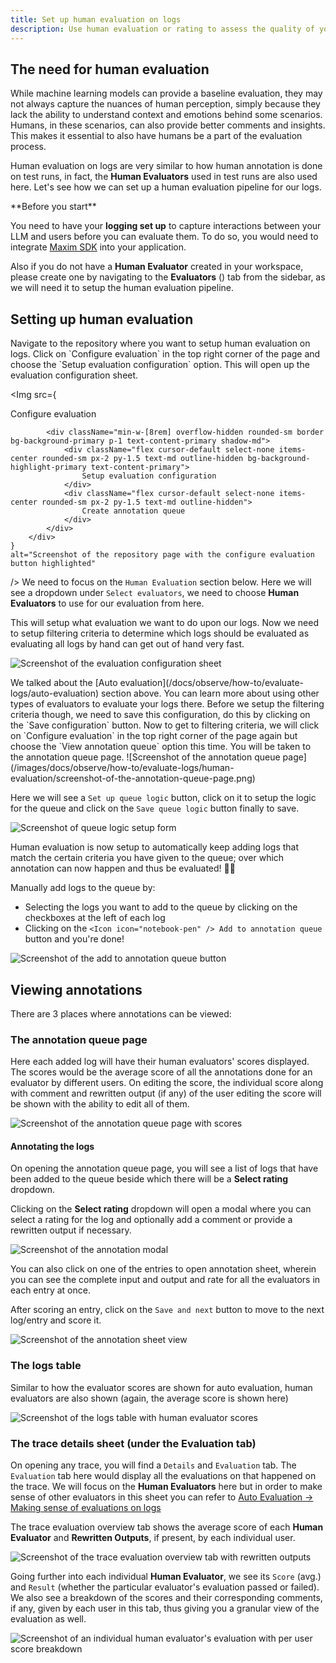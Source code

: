 ```yaml
---
title: Set up human evaluation on logs
description: Use human evaluation or rating to assess the quality of your logs and evaluate them.
---
```


## The need for human evaluation

While machine learning models can provide a baseline evaluation, they may not always capture the nuances of human perception, simply because they lack the ability to understand context and emotions behind some scenarios. Humans, in these scenarios, can also provide better comments and insights. This makes it essential to also have humans be a part of the evaluation process.

Human evaluation on logs are very similar to how human annotation is done on test runs, in fact, the **Human Evaluators** used in test runs are also used here. Let's see how we can set up a human evaluation pipeline for our logs.

<Note>
**Before you start**

You need to have your **logging set up** to capture interactions between your LLM and users before you can evaluate them. To do so, you would need to integrate [Maxim SDK](/docs/observe/how-to/log-your-application/setting-up-trace) into your application.

Also if you do not have a **Human Evaluator** created in your workspace, please create one by navigating to the **Evaluators** (<Icon icon="square-check" className="w-5 h-5 inline" />) tab from the sidebar, as we will need it to setup the human evaluation pipeline.
</Note>

## Setting up human evaluation

<Steps>
<Step title="Navigate to repository">
Navigate to the repository where you want to setup human evaluation on logs.
</Step>
<Step title="Access evaluation configuration">
Click on `Configure evaluation` in the top right corner of the page and choose the `Setup evaluation configuration` option. This will open up the evaluation configuration sheet.

<Img
    src={
        <div className="p-4 flex flex-col gap-1 items-end">
                <Icon icon="settings2" />Configure evaluation
            
            <div className="min-w-[8rem] overflow-hidden rounded-sm border bg-background-primary p-1 text-content-primary shadow-md">
                <div className="flex cursor-default select-none items-center rounded-sm px-2 py-1.5 text-md outline-hidden bg-background-highlight-primary text-content-primary">
                    Setup evaluation configuration
                </div>
                <div className="flex cursor-default select-none items-center rounded-sm px-2 py-1.5 text-md outline-hidden">
                    Create annotation queue
                </div>
            </div>
        </div>
    }
    alt="Screenshot of the repository page with the configure evaluation button highlighted"
/>
</Step>
<Step title="Select human evaluators">
We need to focus on the `Human Evaluation` section below. Here we will see a dropdown under `Select evaluators`, we need to choose **Human Evaluators** to use for our evaluation from here.

This will setup what evaluation we want to do upon our logs. Now we need to setup filtering criteria to determine which logs should be evaluated as evaluating all logs by hand can get out of hand very fast.

![Screenshot of the evaluation configuration sheet](/images/docs/observe/how-to/evaluate-logs/human-evaluation/screenshot-of-the-evaluation-configuration-sheet.png)

<Note>
We talked about the [Auto evaluation](/docs/observe/how-to/evaluate-logs/auto-evaluation) section above. You can learn more about using other types of evaluators to evaluate your logs there.
</Note>
</Step>
<Step title="Save configuration">
Before we setup the filtering criteria though, we need to save this configuration, do this by clicking on the <Icon icon="floppy-disk" /> `Save configuration` button.
</Step>
<Step title="Access annotation queue">
Now to get to filtering criteria, we will click on `Configure evaluation` in the top right corner of the page again but choose the `View annotation queue` option this time. You will be taken to the annotation queue page.
</Step>
<Step title="Set up queue logic">
![Screenshot of the annotation queue page](/images/docs/observe/how-to/evaluate-logs/human-evaluation/screenshot-of-the-annotation-queue-page.png)

Here we will see a `Set up queue logic` button, click on it to setup the logic for the queue and click on the `Save queue logic` button finally to save.

![Screenshot of queue logic setup form](/images/docs/observe/how-to/evaluate-logs/human-evaluation/screenshot-of-queue-logic-setup-form.png)
</Step>
</Steps>

Human evaluation is now setup to automatically keep adding logs that match the certain criteria you have given to the queue; over which annotation can now happen and thus be evaluated! ✍🏻

<Note>
Manually add logs to the queue by:

- Selecting the logs you want to add to the queue by clicking on the checkboxes at the left of each log
- Clicking on the `<Icon icon="notebook-pen" /> Add to annotation queue` button and you're done!

![Screenshot of the add to annotation queue button](/images/docs/observe/how-to/evaluate-logs/human-evaluation/screenshot-of-the-add-to-annotation-queue-button.png)
</Note>

## Viewing annotations

There are 3 places where annotations can be viewed:

### The annotation queue page

Here each added log will have their human evaluators' scores displayed. The scores would be the average score of all the annotations done for an evaluator by different users. On editing the score, the individual score along with comment and rewritten output (if any) of the user editing the score will be shown with the ability to edit all of them.

![Screenshot of the annotation queue page with scores](/images/docs/observe/how-to/evaluate-logs/human-evaluation/screenshot-of-the-annotation-queue-page-with-scores.png)

#### Annotating the logs

On opening the annotation queue page, you will see a list of logs that have been added to the queue beside which there will be a **Select rating** dropdown.

Clicking on the **Select rating** dropdown will open a modal where you can select a rating for the log and optionally add a comment or provide a rewritten output if necessary.

![Screenshot of the annotation modal](/images/docs/observe/how-to/evaluate-logs/human-evaluation/screenshot-of-the-annotation-modal.png)

You can also click on one of the entries to open annotation sheet, wherein you can see the complete input and output and rate for all the evaluators in each entry at once.

After scoring an entry, click on the `Save and next` <Icon icon="chevron-right" /> button to move to the next log/entry and score it.

![Screenshot of the annotation sheet view](/images/docs/observe/how-to/evaluate-logs/human-evaluation/screenshot-of-the-annotation-sheet-view.png)

### The logs table

Similar to how the evaluator scores are shown for auto evaluation, human evaluators are also shown (again, the average score is shown here)

![Screenshot of the logs table with human evaluator scores](/images/docs/observe/how-to/evaluate-logs/human-evaluation/screenshot-of-the-logs-table-with-human-evaluator-scores.png)

### The trace details sheet (under the Evaluation tab)

On opening any trace, you will find a `Details` and `Evaluation` tab. The `Evaluation` tab here would display all the evaluations on that happened on the trace. We will focus on the **Human Evaluators** here but in order to make sense of other evaluators in this sheet you can refer to [Auto Evaluation -> Making sense of evaluations on logs](/docs/observe/how-to/evaluate-logs/auto-evaluation#making-sense-of-evaluations-on-logs)

The trace evaluation overview tab shows the average score of each **Human Evaluator** and **Rewritten Outputs**, if present, by each individual user.

![Screenshot of the trace evaluation overview tab with rewritten outputs](/images/docs/observe/how-to/evaluate-logs/human-evaluation/screenshot-of-the-trace-evaluation-overview-tab-with-rewritten-outputs.png)

Going further into each individual **Human Evaluator**, we see its `Score` (avg.) and `Result` (whether the particular evaluator's evaluation passed or failed). We also see a breakdown of the scores and their corresponding comments, if any, given by each user in this tab, thus giving you a granular view of the evaluation as well.

![Screenshot of an individual human evaluator's evaluation with per user score breakdown](/images/docs/observe/how-to/evaluate-logs/human-evaluation/screenshot-of-an-individual-human-evaluator_s-evaluation-with-per-user-score-breakdown.png)
